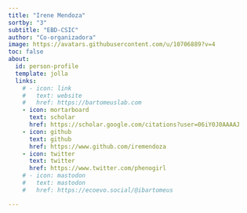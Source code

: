 ```yaml
---
title: "Irene Mendoza"
sortby: "3"
subtitle: "EBD-CSIC"
author: "Co-organizadora"
image: https://avatars.githubusercontent.com/u/10706889?v=4
toc: false
about:
  id: person-profile
  template: jolla
  links:
    # - icon: link
    #   text: website
    #   href: https://bartomeuslab.com
    - icon: mortarboard
      text: scholar
      href: https://scholar.google.com/citations?user=06iY0J0AAAAJ
    - icon: github
      text: github
      href: https://www.github.com/iremendoza
    - icon: twitter
      text: twitter
      href: https://www.twitter.com/phenogirl
    # - icon: mastodon
    #   text: mastodon
    #   href: https://ecoevo.social/@ibartomeus

---
```


:::{#person-profile}
:::




